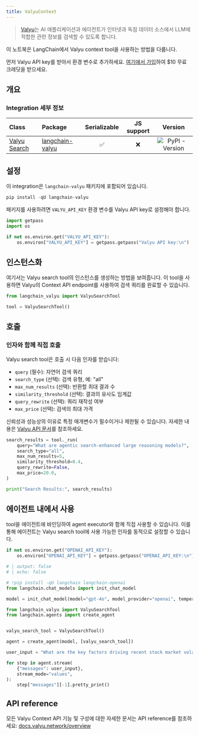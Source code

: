 ```yaml
---
title: ValyuContext
---
```


>[Valyu](https://www.valyu.network/)는 AI 애플리케이션과 에이전트가 인터넷과 독점 데이터 소스에서 LLM에 적합한 관련 정보를 검색할 수 있도록 합니다.

이 노트북은 LangChain에서 Valyu context tool을 사용하는 방법을 다룹니다.

먼저 Valyu API key를 받아서 환경 변수로 추가하세요. [여기에서 가입](https://platform.valyu.network/)하여 $10 무료 크레딧을 받으세요.

## 개요

### Integration 세부 정보

| Class                                                         | Package                                                        | Serializable | JS support |  Version |
|:--------------------------------------------------------------|:---------------------------------------------------------------| :---: | :---: | :---: |
| [Valyu Search](https://github.com/valyu-network/langchain-valyu) | [langchain-valyu](https://pypi.org/project/langchain-valyu/) | ✅ | ❌  |  ![PyPI - Version](https://img.shields.io/pypi/v/langchain-valyu?style=flat-square&label=%20) |

## 설정

이 integration은 `langchain-valyu` 패키지에 포함되어 있습니다.

```python
pip install -qU langchain-valyu
```

패키지를 사용하려면 `VALYU_API_KEY` 환경 변수를 Valyu API key로 설정해야 합니다.

```python
import getpass
import os

if not os.environ.get("VALYU_API_KEY"):
    os.environ["VALYU_API_KEY"] = getpass.getpass("Valyu API key:\n")
```

## 인스턴스화

여기서는 Valyu search tool의 인스턴스를 생성하는 방법을 보여줍니다. 이 tool을 사용하면 Valyu의 Context API endpoint를 사용하여 검색 쿼리를 완료할 수 있습니다.

```python
from langchain_valyu import ValyuSearchTool

tool = ValyuSearchTool()
```

## 호출

### 인자와 함께 직접 호출

Valyu search tool은 호출 시 다음 인자를 받습니다:

- `query` (필수): 자연어 검색 쿼리
- `search_type` (선택): 검색 유형, 예: "all"
- `max_num_results` (선택): 반환할 최대 결과 수
- `similarity_threshold` (선택): 결과의 유사도 임계값
- `query_rewrite` (선택): 쿼리 재작성 여부
- `max_price` (선택): 검색의 최대 가격

신뢰성과 성능상의 이유로 특정 매개변수가 필수이거나 제한될 수 있습니다. 자세한 내용은 [Valyu API 문서](https://docs.valyu.network/overview)를 참조하세요.

```python
search_results = tool._run(
    query="What are agentic search-enhanced large reasoning models?",
    search_type="all",
    max_num_results=5,
    similarity_threshold=0.4,
    query_rewrite=False,
    max_price=20.0,
)

print("Search Results:", search_results)
```

## 에이전트 내에서 사용

tool을 에이전트에 바인딩하여 agent executor와 함께 직접 사용할 수 있습니다. 이를 통해 에이전트는 Valyu search tool에 사용 가능한 인자를 동적으로 설정할 수 있습니다.

```python
if not os.environ.get("OPENAI_API_KEY"):
    os.environ["OPENAI_API_KEY"] = getpass.getpass("OPENAI_API_KEY:\n")
```

```python
# | output: false
# | echo: false

# !pip install -qU langchain langchain-openai
from langchain.chat_models import init_chat_model

model = init_chat_model(model="gpt-4o", model_provider="openai", temperature=0)
```

```python
from langchain_valyu import ValyuSearchTool
from langchain.agents import create_agent


valyu_search_tool = ValyuSearchTool()

agent = create_agent(model, [valyu_search_tool])

user_input = "What are the key factors driving recent stock market volatility, and how do macroeconomic indicators influence equity prices across different sectors?"

for step in agent.stream(
    {"messages": user_input},
    stream_mode="values",
):
    step["messages"][-1].pretty_print()
```

## API reference

모든 Valyu Context API 기능 및 구성에 대한 자세한 문서는 API reference를 참조하세요: [docs.valyu.network/overview](https://docs.valyu.network/overview)